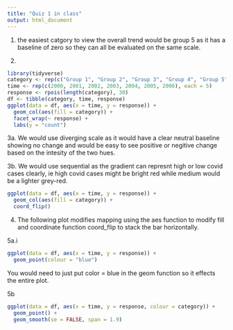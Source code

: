 ```yaml
---
title: "Quiz 1 in class"
output: html_document
---
```




1. the easiest catgory to view the overall trend would be group 5 as it has a baseline of zero so they can all be evaluated on the same scale.

2.
```r
library(tidyverse)
category <- rep(c("Group 1", "Group 2", "Group 3", "Group 4", "Group 5"), 7)
time <- rep(c(2000, 2001, 2002, 2003, 2004, 2005, 2006), each = 5) 
response <- rpois(length(category), 30)
df <- tibble(category, time, response)
ggplot(data = df, aes(x = time, y = response)) +
  geom_col(aes(fill = category)) +
  facet_wrap(~ response) +
  labs(y = "count")
```

3a. We would use diverging scale as it would have a clear neutral baseline showing no change and would be easy to see positive or negitive change based on the intesity of the two hues.

3b. We would use sequential as the gradient can represnt high or low covid cases clearly, ie high covid cases might be bright red while medium would be a lighter grey-red.

```r
ggplot(data = df, aes(x = time, y = response)) +
  geom_col(aes(fill = category)) +
  coord_flip()
```

4. The following plot modifies mapping using the aes function to modify fill and coordinate function coord_flip to stack the bar horizontally.

5a.i

```r
ggplot(data = df, aes(x = time, y = response)) +
  geom_point(colour = "blue")
```
You would need to just put color = blue in the geom function so it effects the entire plot.

5b

```r
ggplot(data = df, aes(x = time, y = response, colour = category)) +
  geom_point() +
  geom_smooth(se = FALSE, span = 1.9)
```

